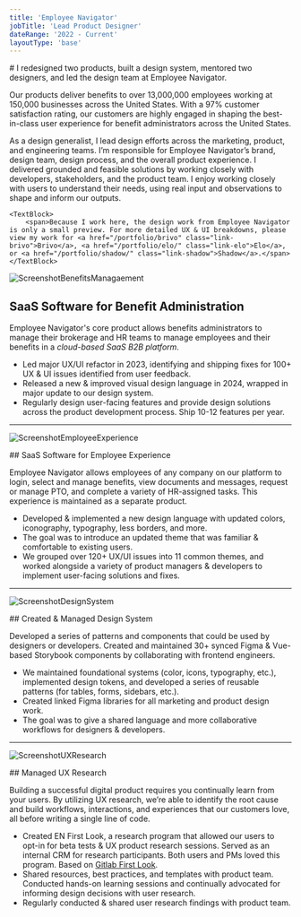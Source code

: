 ```yaml
---
title: 'Employee Navigator'
jobTitle: 'Lead Product Designer'
dateRange: '2022 - Current'
layoutType: 'base'
---
```


<div class="portfolio-intro">
# I redesigned two products, built a design system, mentored two designers, and led the design team at Employee Navigator.

Our products deliver benefits to over 13,000,000 employees working at 150,000 businesses across the United States. With a 97% customer satisfaction rating, our customers are highly engaged in shaping the best-in-class user experience for benefit administrators across the United States.

As a design generalist, I lead design efforts across the marketing, product, and engineering teams. I’m responsible for Employee Navigator’s brand, design team, design process, and the overall product experience. I delivered grounded and feasible solutions by working closely with developers, stakeholders, and the product team. I enjoy working closely with users to understand their needs, using real input and observations to shape and inform our outputs.

<div class="portfolio-divider"></div>
</div>

	<TextBlock>
		<span>Because I work here, the design work from Employee Navigator is only a small preview. For more detailed UX & UI breakdowns, please view my work for <a href="/portfolio/brivo" class="link-brivo">Brivo</a>, <a href="/portfolio/elo/" class="link-elo">Elo</a>, or <a href="/portfolio/shadow/" class="link-shadow">Shadow</a>.</span>
	</TextBlock>

![ScreenshotBenefitsManagaement](/images/PortfolioItem/PorfolioItem-EN-BenefitsManagementSaaS.png)

<section class="portfolio-text">

## SaaS Software for Benefit Administration

Employee Navigator's core product allows benefits administrators to manage their brokerage and HR teams to manage employees and their benefits in a *cloud-based SaaS B2B platform*.


- Led major UX/UI refactor in 2023, identifying and shipping fixes for 100+ UX & UI issues identified from user feedback.
- Released a new & improved visual design language in 2024, wrapped in major update to our design system.
- Regularly design user-facing features and provide design solutions across the product development process. Ship 10-12 features per year.
</section>

---

![ScreenshotEmployeeExperience](/images/PortfolioItem/PorfolioItem-EN-EmployeeExperience@2x.png)

<section class="portfolio-text">
## SaaS Software for Employee Experience

Employee Navigator allows employees of any company on our platform to login, select and manage benefits, view documents and messages, request or manage PTO, and complete a variety of HR-assigned tasks. This experience is maintained as a separate product.

- Developed & implemented a new design language with updated colors, iconography, typography, less borders, and more.
- The goal was to introduce an updated theme that was familiar & comfortable to existing users.
- We grouped over 120+ UX/UI issues into 11 common themes, and worked alongside a variety of product managers & developers to implement user-facing solutions and fixes.

</section>

---

![ScreenshotDesignSystem](/images/PortfolioItem/PorfolioItem-EN-DesignSystem@2x.png)

<section class="portfolio-text">
## Created & Managed Design System

Developed a series of patterns and components that could be used by designers or developers. Created and maintained 30+ synced Figma & Vue-based Storybook components by collaborating with frontend engineers.

- We maintained foundational systems (color, icons, typography, etc.), implemented design tokens, and developed a series of reusable patterns (for tables, forms, sidebars, etc.).
- Created linked Figma libraries for all marketing and product design work.
- The goal was to give a shared language and more collaborative workflows for designers & developers.

</section>

---

![ScreenshotUXResearch](/images/PortfolioItem/PortfolioItem-EN-UXResearch@2x.png)

<section class="portfolio-text">
## Managed UX Research

Building a successful digital product requires you continually learn from your users. By utilizing UX research, we’re able to identify the root cause and build workflows, interactions, and experiences that our customers love, all before writing a single line of code.

- Created EN First Look, a research program that allowed our users to opt-in for beta tests & UX product research sessions. Served as an internal CRM for research participants. Both users and PMs loved this program. Based on [Gitlab First Look](https://about.gitlab.com/community/gitlab-first-look/).
- Shared resources, best practices, and templates with product team. Conducted hands-on learning sessions and continually advocated for informing design decisions with user research.
- Regularly conducted & shared user research findings with product team.

</section>